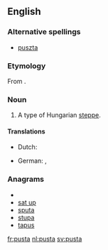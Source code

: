 ==English==
{{wikipedia|puszta}}

===Alternative spellings===
* [[puszta]]

{{rfp}}

===Etymology===
From {{etyl|hu}} {{term|puszta}}.

===Noun===
{{en-noun}}

# A type of Hungarian [[steppe]].

====Translations====
{{trans-top|Hungarian steppe}}
* Dutch: {{t|nl|poesta|f}}
{{trans-mid}}
* German: {{t|de|Puszta|f}}, {{i|obsolete}} {{t|de|Pußta|f}}
{{trans-bottom}}

===Anagrams===
* {{alphagram|apstu}}
* [[sat up#English|sat up]]
* [[sputa#English|sputa]]
* [[stupa#English|stupa]]
* [[tapus#English|tapus]]

[[fr:pusta]]
[[nl:pusta]]
[[sv:pusta]]